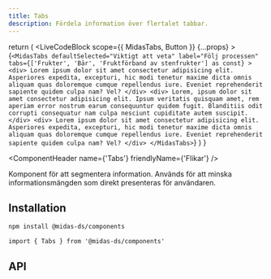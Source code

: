 ```yaml
---
title: Tabs
description: Fördela information över flertalet tabbar.
---
```



  return (
    <LiveCodeBlock
      scope={{ MidasTabs, Button }}
      {...props}
    >
      {`<MidasTabs
          defaultSelected="Viktigt att veta"
          label="Följ processen"
          tabs={['Frukter', 'Bär', 'Fruktförband av stenfrukter'] as const}
      >
          <div>
              Lorem ipsum dolor sit amet consectetur
              adipisicing elit. Asperiores expedita, excepturi, hic modi tenetur
              maxime dicta omnis aliquam quas doloremque cumque repellendus iure.
              Eveniet reprehenderit sapiente quidem culpa nam? Vel?
          </div>
          <div>
              Lorem, ipsum dolor sit amet consectetur
              adipisicing elit. Ipsum veritatis quisquam amet, rem aperiam error
              nostrum earum consequuntur quidem fugit. Blanditiis odit corrupti
              consequatur nam culpa nesciunt cupiditate autem suscipit.
          </div>
          <div>
            Lorem ipsum dolor sit amet consectetur
              adipisicing elit. Asperiores expedita, excepturi, hic modi tenetur
              maxime dicta omnis aliquam quas doloremque cumque repellendus iure.
              Eveniet reprehenderit sapiente quidem culpa nam? Vel?
          </div>
      </MidasTabs>`}
    </LiveCodeBlock>
  )
}

<ComponentHeader
  name={'Tabs'}
  friendlyName={'Flikar'}
/>

Komponent för att segmentera information. Används för att minska informationsmängden som direkt presenteras för användaren.

<Example hideCode />

## Installation

```bash npm2yarn
npm install @midas-ds/components
```

```tsx
import { Tabs } from '@midas-ds/components'
```

<Example hideExample />

## API

<PropTable name='Tabs' />
